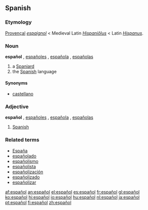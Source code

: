 == Spanish ==
===Etymology===
[[Provençal]] ''[[espaignol]]'' < Medieval Latin ''[[Hispaniolus|Hispaniŏlus]]'' < Latin ''[[Hispanus]]''.

=== Noun ===
'''español''' {{m}}, [[españoles]] {{p}}, [[española]] {{f}}, [[españolas]] {{f}} {{p}}

# a [[Spaniard]]
# the [[Spanish]] language

====Synonyms====
*[[castellano]]

=== Adjective ===
'''español''' {{m}}, [[españoles]] {{p}}, [[española]] {{f}}, [[españolas]] {{f}} {{p}}

# [[Spanish]]

===Related terms===
*[[España]]
*[[españolado]]
*[[españolismo]]
*[[españolista]]
*[[españolización]]
*[[españolizado]]
*[[españolizar]]

[[af:español]]
[[an:español]]
[[el:español]]
[[es:español]]
[[fr:español]]
[[gl:español]]
[[ko:español]]
[[hi:español]]
[[io:español]]
[[hu:español]]
[[nl:español]]
[[ja:español]]
[[pt:español]]
[[fi:español]]
[[zh:español]]